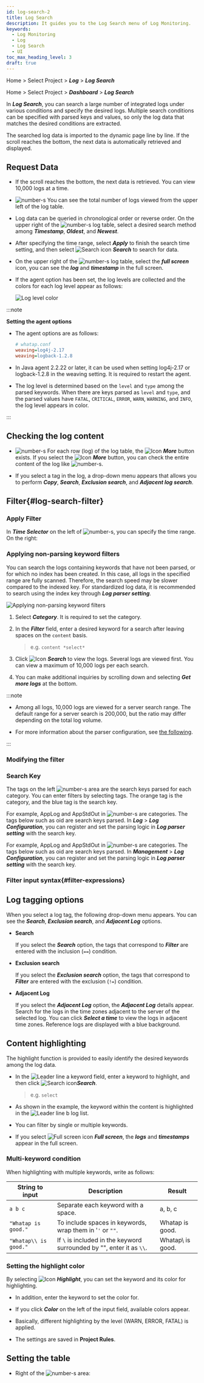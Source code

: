 ```yaml
---
id: log-search-2
title: Log Search
description: It guides you to the Log Search menu of Log Monitoring.
keywords:
  - Log Monitoring
  - Log
  - Log Search
  - UI
toc_max_heading_level: 3
draft: true
---
```



<Logroleview />

<Xclude product='aws-log'>

Home > Select Project > **_Log_** > **_Log Search_**

</Xclude>

<InDoc product='aws-log'>

Home > Select Project > **_Dashboard_** > **_Log Search_**

</InDoc>

In **_Log Search_**, you can search a large number of integrated logs under various conditions and specify the desired logs. Multiple search conditions can be specified with parsed keys and values, so only the log data that matches the desired conditions are extracted. 

The searched log data is imported to the dynamic page line by line. If the scroll reaches the bottom, the next data is automatically retrieved and displayed. <Loguimainterm />

<Xclude product='postgresql,mysql'>

<ImgLang img='log-search.png' desc='Log search' />

</Xclude>

<InDoc product='postgresql,mysql'>

<ImgLang img='db-log-search.png' desc='' />

</InDoc>

## Request Data

- If the scroll reaches the bottom, the next data is retrieved. You can view 10,000 logs at a time.

- ![number-s](/img/number-03.png) You can see the total number of logs viewed from the upper left of the log table. 

- Log data can be queried in chronological order or reverse order. On the upper right of the ![number-s](/img/number-03.png) log table, select a desired search method among **_Timestamp_**, **_Oldest_**, and **_Newest_**.

- After specifying the time range, select **_Apply_** to finish the search time setting, and then select ![Search icon](/img/ic-search-on-press.svg) **_Search_** to search for data.

- On the upper right of the ![number-s](/img/number-03.png) log table, select the <LinkImage img='ic-fullscreen.svg' desc='전체 화면 아이콘'/> **_full screen_** icon, you can see the **_log_** and **_timestamp_** in the full screen.

- If the agent option has been set, the log levels are collected and the colors for each log level appear as follows: 

  ![Log level color](/img/log-agent-option-level.png)

:::note 

**Setting the agent options**

- The agent options are as follows: 

  ```ini
  # whatap.conf
  weaving=log4j-2.17
  weaving=logback-1.2.8
  ```

- In Java agent 2.2.22 or later, it can be used when setting log4j-2.17 or logback-1.2.8 in the weaving setting. It is required to restart the agent.

- The log level is determined based on the `level` and `type` among the parsed keywords. When there are keys parsed as `level` and `type`, and the parsed values have `FATAL`, `CRITICAL`, `ERROR`, `WARN`, `WARNING`, and `INFO`, the log level appears in color. 

:::

## Checking the log content


<Loguilogcontent />

- ![number-s](/img/number-03.png) For each row (log) of the log table, the ![Icon](/img/ic-caret-right.svg) **_More_** button exists. If you select the ![Icon](/img/ic-caret-right.svg) **_More_** button, you can check the entire content of the log like ![number-s](/img/number-04.png).

- If you select a tag in the log, a drop-down menu appears that allows you to perform **_Copy_**, **_Search_**, **_Exclusion search_**, and **_Adjacent log search_**.

## Filter{#log-search-filter}

### Apply Filter

In **_Time Selector_** on the left of ![number-s](/img/number-01.png), you can specify the time range. On the right: <Logfilterapply2 /> 

### Applying non-parsing keyword filters

You can search the logs containing keywords that have not been parsed, or for which no index has been created. In this case, all logs in the specified range are fully scanned. Therefore, the search speed may be slower compared to the indexed key. For standardized log data, it is recommended to search using the index key through **_Log parser setting_**.

![Applying non-parsing keyword filters](/img/log-filter-search.png)

1. Select **_Category_**. It is required to set the category.

2. In the **_Filter_** field, enter a desired keyword for a search after leaving spaces on the `content` basis. 

   > e.g. `content *select*`

3. Click ![Icon](/img/ic-search.svg) **_Search_** to view the logs. Several logs are viewed first. You can view a maximum of 10,000 logs per each search.

4. You can make additional inquiries by scrolling down and selecting **_Get more logs_** at the bottom. 

<ImgLang img='log-content-search-more.png' desc='View more'/>

:::note 

- Among all logs, 10,000 logs are viewed for a server search range. The default range for a server search is 200,000, but the ratio may differ depending on the total log volume.

- For more information about the parser configuration, see [the following](log-parser.mdx/).

:::

### Modifying the filter


<Logfiltermodify />

### Search Key

The tags on the left ![number-s](/img/number-02.png) area are the search keys parsed for each category. You can enter filters by selecting tags. The <span class='logwr'>orange</span> tag is the category, and the <span class='lowfg'>blue</span> tag is the search key.

<InDoc product='log,postgresql,mysql'>

For example, <span class='logwr'>AppLog</span> and <span class='logwr'>AppStdOut</span> in ![number-s](/img/number-02.png) are categories. The tags below such as <span class='lowfg'>oid</span> are search keys parsed. In **_Log_** > **_Log Configuration_**, you can register and set the parsing logic in **_Log parser setting_** with the search key. 

</InDoc>

<InDoc product='aws-log'>

For example, <span class='logwr'>AppLog</span> and <span class='logwr'>AppStdOut</span> in ![number-s](/img/number-02.png) are categories. The tags below such as <span class='lowfg'>oid</span> are search keys parsed. In **_Management_** > **_Log Configuration_**, you can register and set the parsing logic in **_Log parser setting_** with the search key.

</InDoc>

### Filter input syntax{#filter-expressions}


<Logfilterexpressionssearchkey />


<Logfilterexpressionscommons />

## Log tagging options

When you select a log tag, the following drop-down menu appears. You can see the **_Search_**, **_Exclusion search_**, and **_Adjacent Log_** options. 

<ImgLang img='log-search-tag.png' desc='Log tag dropdown menu'/>

- **Search**

  If you select the **_Search_** option, the tags that correspond to **_Filter_** are entered with the inclusion (`==`) condition.

- **Exclusion search**

  If you select the **_Exclusion search_** option, the tags that correspond to **_Filter_** are entered with the exclusion (`!=`) condition.

- **Adjacent Log**

  If you select the **_Adjacent Log_** option, the **_Adjacent Log_** details appear. Search for the logs in the time zones adjacent to the server of the selected log. You can click **_Select a time_** to view the logs in adjacent time zones. Reference logs are displayed with a blue background.

  <ImgLang img='log-search-adjacent-log.png' desc='Log tag - adjacent logs'/>

## Content highlighting

The highlight function is provided to easily identify the desired keywords among the log data.

<ImgLang img='log-search-content-search-highlight.png' desc='Contents Highlight'/>

- In the ![Leader line a](/img/char-a.svg) keyword field, enter a keyword to highlight, and then click ![Search icon](/img/ic-search.svg)**_Search_**.

  > e.g. `select`

- As shown in the example, the keyword within the content is highlighted in the ![Leader line b](/img/char-b.svg) log list.

- You can filter by single or multiple keywords.

- If you select ![Full screen icon](/img/ic-fullscreen.svg) **_Full screen_**, the **_logs_** and **_timestamps_** appear in the full screen.

### Multi-keyword condition

When highlighting with multiple keywords, write as follows:

| String to input       | Description                                                           | Result            |
| --------------------- | --------------------------------------------------------------------- | ----------------- |
| `a b c`               | Separate each keyword with a space.                                   | a, b, c           |
| `"Whatap is good."`   | To include spaces in keywords, wrap them in '`'` or `""`.             | Whatap is good.   |
| `"Whatap\\ is good."` | If `\` is included in the keyword surrounded by "", enter it as `\\`. | Whatap\\ is good. |

### Setting the highlight color

By selecting ![Icon](/img/ic-highlight.svg) **_Highlight_**, you can set the keyword and its color for highlighting. 

<ImgLang img='log-lt-highlight.png' desc='Live tail highlight'/>

- In addition, enter the keyword to set the color for. 

- If you click **_Color_** on the left of the input field, available colors appear. 

- Basically, different highlighting by the level (<span class='logwr'>WARN</span>, <span class='loger'>ERROR</span>, <span class='logft'>FATAL</span>) is applied. 

- The settings are saved in **Project Rules**. 

## Setting the table

- Right of the ![number-s](/img/number-03.png) area: <Loguitablesetting />
